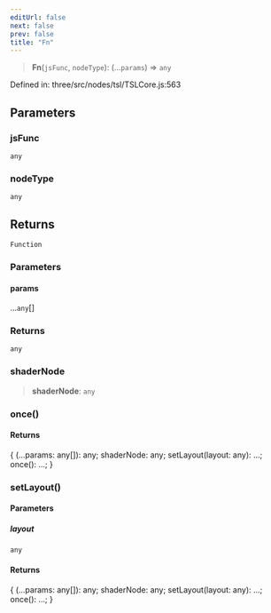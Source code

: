 ```yaml
---
editUrl: false
next: false
prev: false
title: "Fn"
---
```


> **Fn**(`jsFunc`, `nodeType`): (...`params`) => `any`

Defined in: three/src/nodes/tsl/TSLCore.js:563

## Parameters

### jsFunc

`any`

### nodeType

`any`

## Returns

`Function`

### Parameters

#### params

...`any`[]

### Returns

`any`

### shaderNode

> **shaderNode**: `any`

### once()

#### Returns

\{ (...params: any\[\]): any; shaderNode: any; setLayout(layout: any): ...; once(): ...; \}

### setLayout()

#### Parameters

##### layout

`any`

#### Returns

\{ (...params: any\[\]): any; shaderNode: any; setLayout(layout: any): ...; once(): ...; \}
